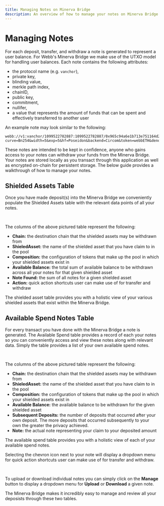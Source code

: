 ```yaml
---
title: Managing Notes on Minerva Bridge
description: An overview of how to manage your notes on Minerva Bridge
---
```



# Managing Notes

For each deposit, transfer, and withdraw a note is generated to represent a user balance. For Webb's Minerva Bridge
we make use of the UTXO model for handling user balances. Each note contains the following attributes:

- the protocol name (e.g. `vanchor`),
- private key,
- blinding value,
- merkle path index,
- chainID,
- public key,
- commitment,
- nullifer,
- a value that represents the amount of funds that can be spent and effectively transferred to another user

An example note may look similar to the following:

```
webb://v1:vanchor/1099522782887:1099522782887/0x965c94a6e1b713e751164d2ba09aa0306f48ee74:0x965c94a6e1b713e751164d2ba09aa0306f48ee74/0000010000aa36a7:0000000000000000003c6568f12e8000:1d81f339efc951a8d19133c4a050159662b28d4021e75c66af29cb93f427b331:003feb82b9da3e335d6312f94670ea0317035d34c4addb31fad674af1f4c8059/?curve=Bn254&width=5&exp=5&hf=Poseidon&backend=Circom&token=webbETH&denom=18&amount=17000000000000000
```

These notes are intended to be kept in confidence, anyone who gains access to your notes can withdraw your funds from
the Minerva Bridge. Your notes are stored locally as you transact through this application as well as encrypted on-chain
for persistent storage. The below guide provides a walkthrough of how to manage your notes.

## Shielded Assets Table

Once you have made deposit(s) into the Minerva Bridge we conveniently populate the Shielded Assets table with the
relevant data points of all your notes.

<br />

<ShieldedAssets />

The columns of the above pictured table represent the following:

- **Chain:** the destination chain that the shielded assets may be withdrawn from
- **ShieledAsset:** the name of the shielded asset that you have claim to in the pool
- **Composition:** the configuration of tokens that make up the pool in which your shielded assets exist in
- **Available Balance:** the total sum of available balance to be withdrawn across all your notes for that given shielded asset
- **Note Found:** the sum of all notes for a given shielded asset
- **Action:** quick action shortcuts user can make use of for transfer and withdraw

The shielded asset table provides you with a holistic view of your various shielded assets that exist within the Minerva Bridge.

## Available Spend Notes Table

For every transact you have done with the Minerva Bridge a note is generated. The Available Spend table provides a record of each
your notes so you can conveniently access and view these notes along with relevant data. Simply the table provides a list
of your own available spend notes.

<br />

<AvailableSpendNotes />

The columns of the above pictured table represent the following:

- **Chain:** the destination chain that the shielded assets may be withdrawn from
- **ShieledAsset:** the name of the shielded asset that you have claim to in the pool
- **Composition:** the configuration of tokens that make up the pool in which your shielded assets exist in
- **Available Balance:** the available balance to be withdrawn for the given shielded asset
- **Subsequent Deposits:** the number of deposits that occurred after your own deposit. The more deposits that occurred subsequently to your own the greater the privacy achieved.
- **Note:** the actual note representing your claim to your deposited amount

The available spend table provides you with a holistic view of each of your available spend notes.

Selecting the chevron icon next to your note will display a dropdown menu for quick action shortcuts user can make use of for transfer and withdraw.

<br />

<AvailableNotesQuick />

To upload or download individual notes you can simply click on the **Manage** button to display a dropdown menu for
**Upload** or **Download** a given note.

<AvailableNotesManage />

The Minerva Bridge makes it incredibly easy to manage and review all your deposists through these two tables.
